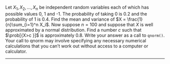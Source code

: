
Let $X_1,X_2, \dots ,X_n$ be independent random variables each of which has possible values 0, 1 and -1. 
The probability of taking 0 is 0.2 and the probability of 1 is 0.4. 
Find the mean and variance of $X = \frac{1}{n}\sum_{i=1}^n X_i$. Now suppose $n = 100$ and suppose that $X$ is well approximated by a normal distribution. Find a number $c$ such that $\prob[{X>c }]$ is approximately 0.8.
Write your answer as a call to `qnorm()`. Your call to qnorm may involve specifying any necessary numerical calculations that you can’t work out without access to a computer or calculator.

----------



